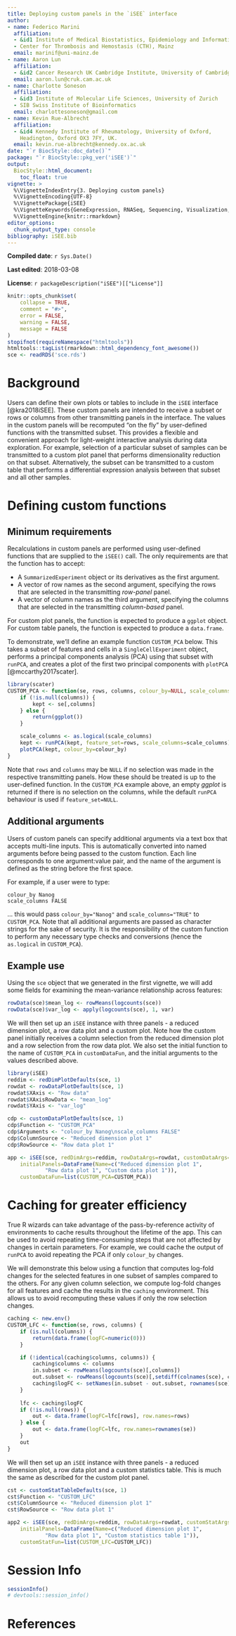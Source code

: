 ```yaml
---
title: Deploying custom panels in the `iSEE` interface
author:
- name: Federico Marini
  affiliation: 
  - &id1 Institute of Medical Biostatistics, Epidemiology and Informatics (IMBEI), Mainz
  - Center for Thrombosis and Hemostasis (CTH), Mainz
  email: marinif@uni-mainz.de
- name: Aaron Lun
  affiliation: 
  - &id2 Cancer Research UK Cambridge Institute, University of Cambridge
  email: aaron.lun@cruk.cam.ac.uk
- name: Charlotte Soneson
  affiliation: 
  - &id3 Institute of Molecular Life Sciences, University of Zurich
  - SIB Swiss Institute of Bioinformatics
  email: charlottesoneson@gmail.com
- name: Kevin Rue-Albrecht
  affiliation: 
  - &id4 Kennedy Institute of Rheumatology, University of Oxford,
    Headington, Oxford OX3 7FY, UK.
  email: kevin.rue-albrecht@kennedy.ox.ac.uk
date: "`r BiocStyle::doc_date()`"
package: "`r BiocStyle::pkg_ver('iSEE')`"
output: 
  BiocStyle::html_document:
    toc_float: true
vignette: >
  %\VignetteIndexEntry{3. Deploying custom panels}
  %\VignetteEncoding{UTF-8}  
  %\VignettePackage{iSEE}
  %\VignetteKeywords{GeneExpression, RNASeq, Sequencing, Visualization, QualityControl, GUI}
  %\VignetteEngine{knitr::rmarkdown}
editor_options: 
  chunk_output_type: console
bibliography: iSEE.bib
---
```


**Compiled date**: `r Sys.Date()`

**Last edited**: 2018-03-08

**License**: `r packageDescription("iSEE")[["License"]]`

```r
knitr::opts_chunk$set(
    collapse = TRUE,
    comment = "#>",
    error = FALSE,
    warning = FALSE,
    message = FALSE
)
stopifnot(requireNamespace("htmltools"))
htmltools::tagList(rmarkdown::html_dependency_font_awesome())
sce <- readRDS('sce.rds')
```

# Background

Users can define their own plots or tables to include in the `iSEE` interface [@kra2018iSEE].
These custom panels are intended to receive a subset or rows or columns from other transmitting panels in the interface.
The values in the custom panels will be recomputed "on the fly" by user-defined functions with the transmitted subset.
This provides a flexible and convenient approach for light-weight interactive analysis during data exploration.
For example, selection of a particular subset of samples can be transmitted to a custom plot panel that performs dimensionality reduction on that subset.
Alternatively, the subset can be transmitted to a custom table that performs a differential expression analysis between that subset and all other samples.

# Defining custom functions

## Minimum requirements

Recalculations in custom panels are performed using user-defined functions that are supplied to the `iSEE()` call.
The only requirements are that the function has to accept:

- A `SummarizedExperiment` object or its derivatives as the first argument.
- A vector of row names as the second argument, specifying the rows that are selected in the transmitting _row-panel_ panel.
- A vector of column names as the third argument, specifying the columns that are selected in the transmitting _column-based_ panel.

For custom plot panels, the function is expected to produce a `ggplot` object.
For custom table panels, the function is expected to produce a `data.frame`.

To demonstrate, we'll define an example function `CUSTOM_PCA` below.
This takes a subset of features and cells in a `SingleCellExperiment` object, performs a principal components analysis (PCA) using that subset with `runPCA`, 
and creates a plot of the first two principal components with `plotPCA` [@mccarthy2017scater].

```r
library(scater)
CUSTOM_PCA <- function(se, rows, columns, colour_by=NULL, scale_columns=TRUE) {
    if (!is.null(columns)) {
        kept <- se[,columns]
    } else {
        return(ggplot())
    }

    scale_columns <- as.logical(scale_columns)
    kept <- runPCA(kept, feature_set=rows, scale_columns=scale_columns)
	plotPCA(kept, colour_by=colour_by)
}
```

Note that `rows` and `columns` may be `NULL` if no selection was made in the respective transmitting panels.
How these should be treated is up to the user-defined function.
In the `CUSTOM_PCA` example above, an empty _ggplot_ is returned if there is no selection on the columns, while the default `runPCA` behaviour is used if `feature_set=NULL`.

## Additional arguments

Users of custom panels can specify additional arguments via a text box that accepts multi-line inputs.
This is automatically converted into named arguments before being passed to the custom function.
Each line corresponds to one argument:value pair, and the name of the argument is defined as the string before the first space.

For example, if a user were to type:

```
colour_by Nanog
scale_columns FALSE
```

... this would pass `colour_by="Nanog"` and `scale_columns="TRUE"` to `CUSTOM_PCA`.
Note that all additional arguments are passed as character strings for the sake of security.
It is the responsibility of the custom function to perform any necessary type checks and conversions (hence the `as.logical` in `CUSTOM_PCA`).

## Example use

Using the `sce` object that we generated in the first vignette, we will add some fields for examining the mean-variance relationship across features:

```r
rowData(sce)$mean_log <- rowMeans(logcounts(sce))
rowData(sce)$var_log <- apply(logcounts(sce), 1, var)
```                                                                            

We will then set up an `iSEE` instance with three panels - a reduced dimension plot, a row data plot and a custom plot.
Note how the custom panel initially receives a column selection from the reduced dimension plot and a row selection from the row data plot.
We also set the initial function to the name of `CUSTOM_PCA` in `customDataFun`, and the initial arguments to the values described above.

```r
library(iSEE)
reddim <- redDimPlotDefaults(sce, 1)
rowdat <- rowDataPlotDefaults(sce, 1)
rowdat$XAxis <- "Row data"
rowdat$XAxisRowData <- "mean_log"
rowdat$YAxis <- "var_log"

cdp <- customDataPlotDefaults(sce, 1)
cdp$Function <- "CUSTOM_PCA"
cdp$Arguments <- "colour_by Nanog\nscale_columns FALSE"
cdp$ColumnSource <- "Reduced dimension plot 1"
cdp$RowSource <- "Row data plot 1"

app <- iSEE(sce, redDimArgs=reddim, rowDataArgs=rowdat, customDataArgs=cdp,
    initialPanels=DataFrame(Name=c("Reduced dimension plot 1", 
            "Row data plot 1", "Custom data plot 1")),
    customDataFun=list(CUSTOM_PCA=CUSTOM_PCA))
```

# Caching for greater efficiency

True R wizards can take advantage of the pass-by-reference activity of environments to cache results throughout the lifetime of the app.
This can be used to avoid repeating time-consuming steps that are not affected by changes in certain parameters.
For example, we could cache the output of `runPCA` to avoid repeating the PCA if only `colour_by` changes.

We will demonstrate this below using a function that computes log-fold changes for the selected features in one subset of samples compared to the others.
For any given column selection, we compute log-fold changes for all features and cache the results in the `caching` environment.
This allows us to avoid recomputing these values if only the row selection changes.

```r
caching <- new.env()
CUSTOM_LFC <- function(se, rows, columns) {
    if (is.null(columns)) {
        return(data.frame(logFC=numeric(0)))
    }

    if (!identical(caching$columns, columns)) {
        caching$columns <- columns
        in.subset <- rowMeans(logcounts(sce)[,columns])
        out.subset <- rowMeans(logcounts(sce)[,setdiff(colnames(sce), columns)])
        caching$logFC <- setNames(in.subset - out.subset, rownames(sce))
    } 
       
    lfc <- caching$logFC
    if (!is.null(rows)) {
        out <- data.frame(logFC=lfc[rows], row.names=rows)
    } else {
        out <- data.frame(logFC=lfc, row.names=rownames(se))
    }
    out
}
```

We will then set up an `iSEE` instance with three panels - a reduced dimension plot, a row data plot and a custom statistics table.
This is much the same as described for the custom plot panel.

```r
cst <- customStatTableDefaults(sce, 1)
cst$Function <- "CUSTOM_LFC"
cst$ColumnSource <- "Reduced dimension plot 1"
cst$RowSource <- "Row data plot 1"

app2 <- iSEE(sce, redDimArgs=reddim, rowDataArgs=rowdat, customStatArgs=cst, 
    initialPanels=DataFrame(Name=c("Reduced dimension plot 1", 
            "Row data plot 1", "Custom statistics table 1")),
    customStatFun=list(CUSTOM_LFC=CUSTOM_LFC))
```

# Session Info {.unnumbered}

```r
sessionInfo()
# devtools::session_info()
```

# References {.unnumbered}


